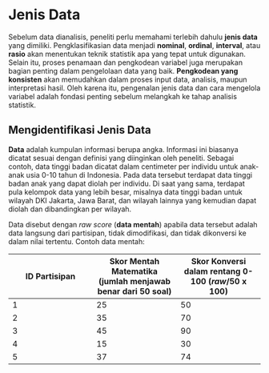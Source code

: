 # Jenis Data {#sec-jenis-data}

Sebelum data dianalisis, peneliti perlu memahami terlebih dahulu **jenis data** yang dimiliki. Pengklasifikasian data menjadi **nominal**, **ordinal**, **interval**, atau **rasio** akan menentukan teknik statistik apa yang tepat untuk digunakan. Selain itu, proses penamaan dan pengkodean variabel juga merupakan bagian penting dalam pengelolaan data yang baik. **Pengkodean yang konsisten** akan memudahkan dalam proses input data, analisis, maupun interpretasi hasil. Oleh karena itu, pengenalan jenis data dan cara mengelola variabel adalah fondasi penting sebelum melangkah ke tahap analisis statistik.

## Mengidentifikasi Jenis Data

**Data**\index{Data} adalah kumpulan informasi berupa angka. Informasi ini biasanya dicatat sesuai dengan definisi yang diinginkan oleh peneliti. Sebagai contoh, data tinggi badan dicatat dalam centimeter per individu untuk anak-anak usia 0-10 tahun di Indonesia. Pada data tersebut terdapat data tinggi badan anak yang dapat diolah per individu. Di saat yang sama, terdapat pula kelompok data yang lebih besar, misalnya data tinggi badan untuk wilayah DKI Jakarta, Jawa Barat, dan wilayah lainnya yang kemudian dapat diolah dan dibandingkan per wilayah.

Data disebut dengan *raw score* (**data mentah**) apabila data tersebut adalah data langsung dari partisipan, tidak dimodifikasi, dan tidak dikonversi ke dalam nilai tertentu. Contoh data mentah:

| ID Partisipan | Skor Mentah Matematika (jumlah menjawab benar dari 50 soal) | Skor Konversi dalam rentang 0-100 (*raw*/50 x 100) |
|----|----|----|
| 1 | 25 | 50 |
| 2 | 35 | 70 |
| 3 | 45 | 90 |
| 4 | 15 | 30 |
| 5 | 37 | 74 |

